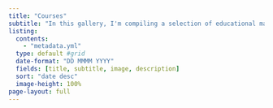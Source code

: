 ```yaml
---
title: "Courses"
subtitle: "In this gallery, I'm compiling a selection of educational materials I've created over the years. <br> <br> I specialize in teaching applied statistics and programming using R and Stata for social scientists at the undergraduate, masters, and doctoral level - both in German and in English. If you're looking for a dedicated instructor, feel free to reach out – I'd be happy to collaborate with you!"
listing:
  contents:
    - "metadata.yml"
  type: default #grid
  date-format: "DD MMMM YYYY"
  fields: [title, subtitle, image, description]
  sort: "date desc"
  image-height: 100%
page-layout: full
---
```



<!-- [Table export using in Stata's esttab](/courses/Stata_BIBB/index.html) -->

<!-- 
https://openscapes.org/blog 
https://github.com/Openscapes/website-new/tree/main

https://silviacanelon.com/blog/2023-09-29-hello-quarto/#partials
-->